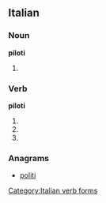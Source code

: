 ==Italian==

===Noun===
'''piloti''' {{m}}

# {{plural of|[[pilota]]|lang=Italian}}

===Verb===
'''piloti'''

# {{form of|[[second-person|Second-person]] [[singular]] [[present tense]]|[[pilotare#Italian|pilotare]]|lang=Italian}}
# {{form of|[[first-person|First-person]] singular, second-person singular and [[third-person]] singular [[present subjunctive]]|pilotare#Italian|pilotare|lang=Italian}}
# {{form of|Third-person singular [[imperative]]|pilotare#Italian|pilotare|lang=Italian}}

===Anagrams===
* {{alphagram|iilopt}} [[politi#Italian|politi]]
[[Category:Italian verb forms]]